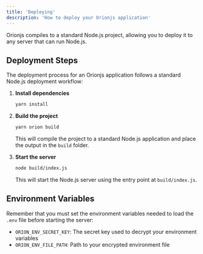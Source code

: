 ```yaml
---
title: 'Deploying'
description: 'How to deploy your Orionjs application'
---
```


Orionjs compiles to a standard Node.js project, allowing you to deploy it to any server that can run Node.js.

## Deployment Steps

The deployment process for an Orionjs application follows a standard Node.js deployment workflow:

1. **Install dependencies**
   ```bash
   yarn install
   ```

2. **Build the project**
   ```bash
   yarn orion build
   ```
   This will compile the project to a standard Node.js application and place the output in the `build` folder.

3. **Start the server**
   ```bash
   node build/index.js
   ```
   This will start the Node.js server using the entry point at `build/index.js`.

## Environment Variables

Remember that you must set the environment variables needed to load the `.env` file before starting the server:

- `ORION_ENV_SECRET_KEY`: The secret key used to decrypt your environment variables
- `ORION_ENV_FILE_PATH`: Path to your encrypted environment file
